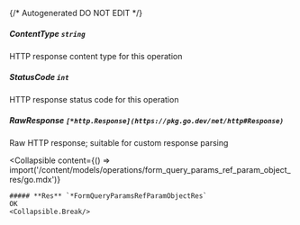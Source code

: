 {/* Autogenerated DO NOT EDIT  */}

##### **ContentType** `string`
HTTP response content type for this operation

##### **StatusCode** `int`
HTTP response status code for this operation

##### **RawResponse** `[*http.Response](https://pkg.go.dev/net/http#Response)`
Raw HTTP response; suitable for custom response parsing

<Collapsible
    content={() => import('/content/models/operations/form_query_params_ref_param_object_res/go.mdx')}
>
    ##### **Res** `*FormQueryParamsRefParamObjectRes`
    OK
    <Collapsible.Break/>
</Collapsible>

